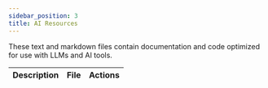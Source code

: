 ```yaml
---
sidebar_position: 3
title: AI Resources
---
```




These text and markdown files contain documentation and code optimized for use with LLMs and AI tools.

<table style={{ width: '100%', borderCollapse: 'collapse' }}>
  <thead>
    <tr>
      <th style={{ textAlign: 'left', padding: '10px' }}>Description</th>
      <th style={{ textAlign: 'left', padding: '10px' }}>File</th>
      <th style={{ textAlign: 'left', padding: '10px' }}>Actions</th>
    </tr>
  </thead>
  <tbody>
    <CopyButton
      title="llms.txt"
      filePath="../../llms.txt"
      description="Navigation index of all EigenLayer documentation pages."
    />
    <CopyButton
      title="llms-full.txt"
      filePath="../../llms-full.txt"
      description="Complete EigenLayer documentation."
    />
    <CopyButton
      title="avs-developer-docs.txt"
      filePath="../../avs-developer-docs.txt"
      description="AVS Developers documentation."
    />
    <CopyButton
      title="operators-developer-docs.tx"
      filePath="../../operators-developer-docs.txt"
      description="Operators documentation."
    />
    <CopyButton
      title="eigenlayer-contracts.md"
      filePath="../../eigenlayer-contracts.md"
      description="Complete EigenLayer contracts."
    />
    <CopyButton
      title="hello-world-avs.md"
      filePath="../../hello-world-avs.md"
      description="Complete Hello World AVS."
    />
    <CopyButton
      title="eigenlayer-go-sdk.md"
      filePath="../../eigenlayer-go-sdk.md"
      description="EigenLayer Go SDK."
      isLastRow={true}
    />
  </tbody>
</table>
